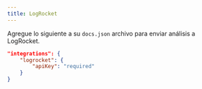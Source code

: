 ```yaml
---
title: LogRocket
---
```


Agregue lo siguiente a su `docs.json` archivo para enviar análisis a LogRocket.

```json Analytics options in docs.json
"integrations": {
    "logrocket": {
        "apiKey": "required"
    }
}
```
